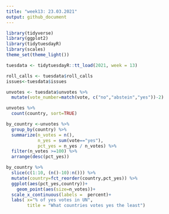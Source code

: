 ```yaml
---
title: "week13: 23.03.2021"
output: github_document
---
```


```r
library(tidyverse)
library(ggplot2)
library(tidytuesdayR)
library(scales)
theme_set(theme_light())

```


```r
tuesdata <- tidytuesdayR::tt_load(2021, week = 13)
```

```r
roll_calls <- tuesdata$roll_calls
issues<-tuesdata$issues
```


```r
unvotes <- tuesdata$unvotes %>% 
  mutate(vote_number=match(vote, c("no","abstein","yes"))-2)

unvotes %>% 
  count(country, sort=TRUE)

```

```r
by_country <-unvotes %>% 
  group_by(country) %>% 
  summarize(n_votes = n(),
            n_yes = sum(vote=="yes"),
            pct_yes = n_yes / n_votes) %>% 
  filter(n_votes >=100) %>% 
  arrange(desc(pct_yes))

by_country %>% 
  slice(c(1:10, (n()-10):n())) %>% 
  mutate(country=fct_reorder(country,pct_yes)) %>% 
  ggplot(aes(pct_yes,country))+
    geom_point(aes(size=n_votes))+
  scale_x_continuous(labels =  percent)+
  labs( x="% of yes votes in UN",
        title = "What countries votes yes the least")
```


